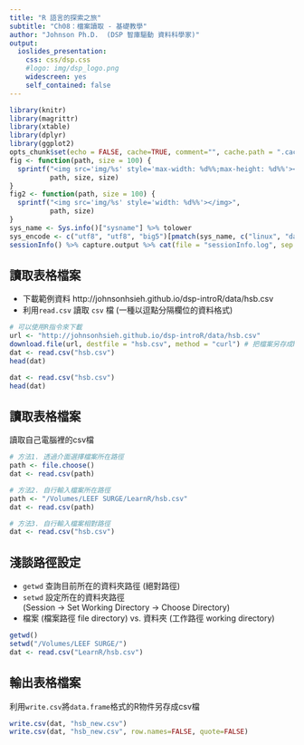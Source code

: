 ```yaml
---
title: "R 語言的探索之旅"
subtitle: "Ch08：檔案讀取 - 基礎教學"
author: "Johnson Ph.D.  (DSP 智庫驅動 資料科學家)"
output:
  ioslides_presentation:
    css: css/dsp.css
    #logo: img/dsp_logo.png
    widescreen: yes
    self_contained: false
---
```

```r
library(knitr)
library(magrittr)
library(xtable)
library(dplyr)
library(ggplot2)
opts_chunk$set(echo = FALSE, cache=TRUE, comment="", cache.path = ".cache-EDA/")
fig <- function(path, size = 100) {
  sprintf("<img src='img/%s' style='max-width: %d%%;max-height: %d%%'></img>", 
          path, size, size)
}
fig2 <- function(path, size = 100) {
  sprintf("<img src='img/%s' style='width: %d%%'></img>", 
          path, size)
}
sys_name <- Sys.info()["sysname"] %>% tolower
sys_encode <- c("utf8", "utf8", "big5")[pmatch(sys_name, c("linux", "darwin", "windows"))]
sessionInfo() %>% capture.output %>% cat(file = "sessionInfo.log", sep = "\n")
```
## 讀取表格檔案
- 下載範例資料
  http://johnsonhsieh.github.io/dsp-introR/data/hsb.csv
- 利用`read.csv` 讀取 `csv` 檔 (一種以逗點分隔欄位的資料格式)    

```r
# 可以使用R指令來下載
url <- "http://johnsonhsieh.github.io/dsp-introR/data/hsb.csv"
download.file(url, destfile = "hsb.csv", method = "curl") # 把檔案另存成hbs.csv
dat <- read.csv("hsb.csv")
head(dat)
```
```r
dat <- read.csv("hsb.csv")
head(dat)
```


## 讀取表格檔案
讀取自己電腦裡的csv檔
```r
# 方法1. 透過介面選擇檔案所在路徑
path <- file.choose()
dat <- read.csv(path)

# 方法2. 自行輸入檔案所在路徑
path <- "/Volumes/LEEF SURGE/LearnR/hsb.csv"
dat <- read.csv(path)

# 方法3. 自行輸入檔案相對路徑
dat <- read.csv("hsb.csv")
```

## 淺談路徑設定  
- `getwd` 查詢目前所在的資料夾路徑 (絕對路徑)
- `setwd` 設定所在的資料夾路徑 <br> (Session -> Set Working Directory -> Choose Directory)
- 檔案 (檔案路徑 file directory) vs. 資料夾 (工作路徑 working directory)
```r
getwd()
setwd("/Volumes/LEEF SURGE/")
dat <- read.csv("LearnR/hsb.csv")
```

## 輸出表格檔案
利用`write.csv`將`data.frame`格式的R物件另存成csv檔
```r
write.csv(dat, "hsb_new.csv")
write.csv(dat, "hsb_new.csv", row.names=FALSE, quote=FALSE)
```


